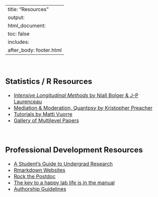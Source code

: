 
---
title: "Resources"
output: 
  html_document:
    toc: false
    includes:
      after_body: footer.html
---

<font size="3"> 

<br>

## Statistics / R Resources

- [*Intensive Longitudinal Methods* by Niall Bolger & J-P Laurenceau](http://www.intensivelongitudinal.com/){target="_blank"}
- [Mediation & Moderation, Quantpsy by Kristopher Preacher](http://quantpsy.org/){target="_blank"}
- [Tutorials by Matti Vuorre](https://vuorre.netlify.com/tags/tutorial/){target="_blank"}
- [Gallery of Multilevel Papers](http://www.bristol.ac.uk/cmm/gallery){target="_blank"}


<br>

## Professional Development Resources

- [A Student's Guide to Undergrad Research](https://www.nature.com/articles/d41586-019-00871-x){target="_blank"}
- [Rmarkdown Websites](https://www.emilyzabor.com/tutorials/rmarkdown_websites_tutorial.html){target="_blank"}
- [Rock the Postdoc](https://osf.io/tm4pb/){target="_blank"}
- [The key to a happy lab life is in the manual](https://www.nature.com/articles/d41586-018-06167-w){target="_blank"}
- [Authorship Guidelines](https://www.apa.org/research/responsible/reflections-authorship.pdf){target="_blank"}

</font> 


<br>

